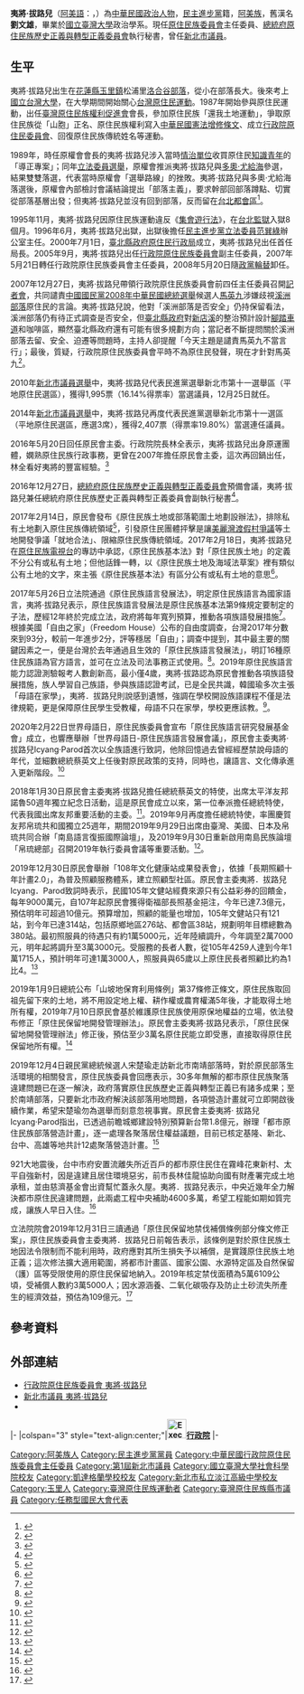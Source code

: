 {{Infobox Officeholder
| name = 夷將·拔路兒
| original_name = Icyang Parod
| image = Icyang Parod 2020.jpg
| imagesize = 
| office = {{ROC}}第2任[[中華民國原住民族委員會|原住民族委員會]]主任委員
| term_start = 2016年5月20日
| term_end =
| premierroc = [[林全|林全]]<br />[[賴清德|賴清德]]<br />[[蘇貞昌|蘇貞昌]]
| predecessor =  [[林江義|林江義]]
| successor = 
| office2 = [[File:Flag_of_New_Taipei_City.svg|20px]] [[新北市議會|新北市議會]]第1-2屆議員
| term_start2 = 2010年12月25日
| term_end2 = 2016年5月20日
| constituency2 = 第十一選區（平地原住民）
| office3 = {{ROC}}第3任[[行政院|行政院]][[中華民國原住民族委員會|原住民族委員會]]主任委員
| term_start3 = 2007年5月21日
| term_end3 =2008年5月20日
| premierroc3 = [[張俊雄|張俊雄]]
| predecessor3 =  [[瓦歷斯·貝林|瓦歷斯·貝林]]
| successor3 = [[章仁香|章仁香]]
| sex = 男
| birth_date = {{Birth date and age|1960|12|2}}
| birth_place = {{ROC}}[[臺灣省|臺灣省]][[花蓮縣|花蓮縣]][[玉里鎮|玉里鎮]]
| death_date =
| death_place =
| nationality = {{ROC}}
| party = {{Dpp|23px}}
| spouse = 
| website = 
| 民族 = [[阿美族|阿美族]]
| othername = 劉文雄
| residence = {{ROC}}[[台北市|台北市]]
| educate = 
* [[私立淡江高級中學|私立淡江高級中學]]畢業
* [[國立臺灣大學|國立臺灣大學]]政治學系學士<br /><span style="color: blue;">(1980年－1984年)</span>
* [[凱達格蘭學校|凱達格蘭學校]]第3期國家領導暨發展策略班結業<br /><span style="color: blue;">(2004年)</span>
</div>
| past = 
* 臺灣原住民族權利促進會促進委員<br /><span style="color: blue;">(1984年)</span>
* 臺灣原住民族權利促進會會長<br /><span style="color: blue;">(1987年－1991年)</span>
* 民主進步黨中央黨部原住民族委員會執行長<br /><span style="color: blue;">(1993年－1995年)</span>
* 行政院原住民族委員會委員、研究員<br /><span style="color: blue;">(1997年－1998年)</span>
* 臺北市政府原住民事務委員會專門委員<br /><span style="color: blue;">(1998年－2000年6月30日)</span>
* 臺北縣政府原住民行政局局長<br /><span style="color: blue;">(2000年7月1日－2005年9月)</span>
* 行政院原住民族委員會副主任委員<br /><span style="color: blue;">(2005年9月16日－2007年5月20日)</span>
* 行政院原住民族委員會（第5任）主任委員<br /><span style="color: blue;">(2007年5月21日－2008年5月19日)</span>
* 新北市議會（第1-2屆）議員<br /><span style="color: blue;">(2010年12月25日－2016年5月19日)</span>
* 原住民族委員會（第9任）主任委員（再次）<br /><span style="color: blue;">(2016年5月20日－)</span>
* [[總統府原住民族歷史正義與轉型正義委員會|總統府原住民族歷史正義與轉型正義委員會]]副執行秘書<br /><span style="color: blue;">(2016年8月1日－2018年6月27日)</span>
* [[總統府原住民族歷史正義與轉型正義委員會|總統府原住民族歷史正義與轉型正義委員會]]執行秘書<br /><span style="color: blue;">(2018年6月27日-)</span>
</div>
}}

'''夷將·拔路兒'''（[[阿美語|阿美語]]：{{lang|ami|Icyang Parod}}，{{bd|1960年|12月2日|catIdx=Icyang Parod}}）為[[中華民國|中華民國]][[政治人物|政治人物]]，[[民主進步黨|民主進步黨]]籍，[[阿美族|阿美族]]，舊漢名'''劉文雄'''，畢業於[[國立臺灣大學|國立臺灣大學]]政治學系。現任[[中華民國原住民族委員會|原住民族委員會]]主任委員、[[總統府原住民族歷史正義與轉型正義委員會|總統府原住民族歷史正義與轉型正義委員會]]執行秘書，曾任[[新北市議員|新北市議員]]。

== 生平 ==
夷將·拔路兒出生在[[花蓮縣|花蓮縣]][[玉里鎮|玉里鎮]]松浦里[[洛合谷部落|洛合谷部落]]，從小在部落長大。後來考上[[國立台灣大學|國立台灣大學]]，在大學期間開始關心[[台灣原住民運動|台灣原住民運動]]。1987年開始參與原住民運動，出任[[臺灣原住民族權利促進會|臺灣原住民族權利促進會]]會長，參加原住民族「還我土地運動」，爭取原住民族從「山胞」正名、原住民族權利寫入[[中華民國憲法增修條文|中華民國憲法增修條文]]、成立[[行政院原住民委員會|行政院原住民委員會]]、回復原住民族傳統姓名等運動。

1989年，時任原權會會長的夷將·拔路兒涉入當時[[情治單位|情治單位]]收買原住民[[知識青年|知識青年]]的「導正專案」；同年[[1989年中華民國立法委員選舉|立法委員選舉]]，原權會推派夷將·拔路兒與[[多奧·尤給海|多奧·尤給海]]參選，結果雙雙落選，代表當時原權會「選舉路線」的挫敗。夷將·拔路兒與多奧·尤給海落選後，原權會內部檢討會議結論提出「部落主義」，要求幹部回部落蹲點、切實從部落基層出發；但夷將·拔路兒並沒有回到部落，反而留在[[台北都會區|台北都會區]]<ref>{{cite news|url=http://www.coolloud.org.tw/node/2736|title=入主原民會 夷將能挺直腰桿？|author=[[莫那能|莫那能]]|date=2007-05-20|accessdate=2015-06-14|publisher=[[聯合報|聯合報]]|page=|archive-date=2015-09-23|archive-url=https://web.archive.org/web/20150923211714/http://www.coolloud.org.tw/node/2736|dead-url=no}}</ref>。

1995年11月，夷將·拔路兒因原住民族運動違反《[[集會遊行法|集會遊行法]]》，在[[台北監獄|台北監獄]]入獄8個月。1996年6月，夷將·拔路兒出獄，出獄後擔任[[民主進步黨|民主進步黨]][[立法委員|立法委員]][[范巽綠|范巽綠]]辦公室主任。2000年7月1日，[[臺北縣政府原住民行政局|臺北縣政府原住民行政局]]成立，夷將·拔路兒出任首任局長。2005年9月，夷將·拔路兒出任[[行政院原住民族委員會|行政院原住民族委員會]]副主任委員，2007年5月21日轉任行政院原住民族委員會主任委員，2008年5月20日隨[[政黨輪替|政黨輪替]]卸任。

2007年12月27日，夷將·拔路兒帶領行政院原住民族委員會前四任主任委員召開[[記者會|記者會]]，共同譴責[[中國國民黨|中國國民黨]][[2008年中華民國總統選舉|2008年中華民國總統選舉]]候選人[[馬英九|馬英九]]涉嫌歧視[[溪洲部落|溪洲部落]]原住民的言論。夷將·拔路兒說，他對「溪洲部落是否安全」仍持保留看法，溪洲部落仍有待正式調查是否安全，但[[臺北縣政府|臺北縣政府]]對[[新店溪|新店溪]]的整治預計設計[[腳踏車道|腳踏車道]]和咖啡區，顯然臺北縣政府還有可能有很多規劃方向；當記者不斷提問關於溪洲部落去留、安全、迫遷等問題時，主持人卻提醒「今天主題是譴責馬英九不當言行」；最後，{{who|一位原住民記者}}質疑，行政院原住民族委員會平時不為原住民發聲，現在才針對馬英九<ref>{{cite news|url=http://www.coolloud.org.tw/node/13973|title=泛藍漢人政客vs泛綠原住民政客 主委抨擊馬英九，溪洲爭議閃避回答|author=[[公民行動影音紀錄資料庫|公民行動影音紀錄資料庫]]|date=2007-12-31|accessdate=2016-12-14|publisher=苦勞網|page=|archive-date=2019-05-21|archive-url=https://web.archive.org/web/20190521051716/https://www.coolloud.org.tw/node/13973|dead-url=no}}</ref>。

2010年[[2010年中華民國直轄市市長暨市議員選舉|新北市議員選舉]]中，夷將·拔路兒代表民進黨選舉新北市第十一選舉區（平地原住民選區），獲得1,995票（16.14%得票率）當選議員，12月25日就任。

2014年[[2014年中華民國直轄市市長暨市議員選舉|新北市議員選舉]]中，夷將·拔路兒再度代表民進黨選舉新北市第十一選區（平地原住民選區，應選3席），獲得2,407票（得票率19.80%）當選連任議員。

2016年5月20日回任原民會主委。行政院院長林全表示，夷將‧拔路兒出身原運團體，嫻熟原住民族行政事務，更曾在2007年擔任原民會主委，這次再回鍋出任，林全看好夷將的豐富經驗。<ref>{{cite news|url=http://titv.ipcf.org.tw/news-20445|title=夷將‧拔路兒 回鍋任原民會主委|author=Umas Suqluman/許家榮|date=2016-04-20|accessdate=2016-04-20|publisher=原住民族電視台|page=}}</ref>

2016年12月27日，[[總統府原住民族歷史正義與轉型正義委員會|總統府原住民族歷史正義與轉型正義委員會]]預備會議，夷將·拔路兒兼任總統府原住民族歷史正義與轉型正義委員會副執行秘書<ref>{{Cite web|url=http://www.president.gov.tw/Default.aspx?tabid=131&rmid=514&itemid=38512|author=新聞稿|language=zh-tw|title=總統出席「總統府原住民族歷史正義與轉型正義委員會預備會議」|publisher=中華民國總統府|date=2016-12-27|accessdate=2017-03-05|archive-date=2017-01-26|archive-url=https://web.archive.org/web/20170126155935/http://www.president.gov.tw/Default.aspx?tabid=131&itemid=38512&rmid=514|dead-url=no}}</ref>。

2017年2月14日，原民會發布《原住民族土地或部落範圍土地劃設辦法》，排除私有土地劃入原住民族傳統領域<ref>{{cite news|title=原住民族土地劃設辦法啟動 捍衛土地權新進展!|url=http://www.apc.gov.tw/portal/docDetail.html?CID=35AE118732EB6BAF&DID=0C3331F0EBD318C2DF133EE5C3006D35|publisher=中華民國原住民族委員會|date=2017-02-14|author=新聞稿|accessdate=2017-03-01|archive-url=https://web.archive.org/web/20170302034854/http://www.apc.gov.tw/portal/docDetail.html?CID=35AE118732EB6BAF&DID=0C3331F0EBD318C2DF133EE5C3006D35|archive-date=2017-03-02|dead-url=yes}}</ref>，引發原住民團體抨擊是讓[[美麗灣渡假村爭議|美麗灣渡假村爭議]]等土地開發爭議「就地合法」、限縮原住民族傳統領域。2017年2月18日，夷將·拔路兒在[[原住民族電視台|原住民族電視台]]的專訪中承認，《原住民族基本法》對「原住民族土地」的定義不分公有或私有土地；但他話鋒一轉，以《原住民族土地及海域法草案》裡有類似公有土地的文字，來主張《原住民族基本法》有區分公有或私有土地的意思<ref>{{Cite web|url=http://www.appledaily.com.tw/realtimenews/article/forum/20170304/1068830|author=楊雅雯、洪淳琦|language=zh-tw|title=原民會主委曲解原基法的鐵證如山|publisher=[[台灣蘋果日報|台灣蘋果日報]]蘋果即時|date=2017-03-04|accessdate=2017-03-04|archive-date=2017-03-04|archive-url=https://web.archive.org/web/20170304193529/http://www.appledaily.com.tw/realtimenews/article/forum/20170304/1068830|dead-url=no}}</ref>。

2017年5月26日立法院通過《原住民族語言發展法》，明定原住民族語言為國家語言，夷將·拔路兒表示，原住民族語言發展法是原住民族基本法第9條規定要制定的子法，歷經12年終於完成立法，政府將每年寬列預算，推動各項族語發展措施<ref>{{Cite web|url=https://newtalk.tw/news/view/2017-05-26/87730|author=林人芳|title=立院三讀通過 原住民語言為國家語言|publisher=Newtalk新聞|date=2017-05-26|accessdate=2017-05-26|archive-date=2017-05-26|archive-url=https://web.archive.org/web/20170526110606/https://newtalk.tw/news/view/2017-05-26/87730|dead-url=no}}</ref>。<br />
根據美國「自由之家」（Freedom House）公布的自由度調查，台灣2017年分數來到93分，較前一年進步2分，評等穩居「自由」；調查中提到，其中最主要的關鍵因素之一，便是台灣於去年通過且生效的「原住民族語言發展法」，明訂16種原住民族語為官方語言，並可在立法及司法事務正式使用。<ref>{{Cite web|url=https://life.taiwan368.com.tw/e_news.php?id=15108|author=倪浩倫|title=台灣自由度上升 原住民是關鍵|publisher=中國時報Taiwan368{品味生活}|date=2018-02-15|accessdate=2018-02-15}}</ref>。2019年原住民族語言能力認證測驗報考人數創新高，最小僅4歲，夷將·拔路認為原民會推動各項族語發展措施，族人學習自己族語，參與族語認證考試，已是全民共識，韓國瑜多次主張「母語在家學」，夷將．拔路兒則說感到遺憾，強調在學校開設族語課程不僅是法律規範，更是保障原住民學生受教權，母語不只在家學，學校更應該教。<ref>{{Cite web|url=https://news.ltn.com.tw/news/life/paper/1337409|author=楊綿傑|title=原民族語報考人數創新高 最小僅4歲|publisher=自由時報|date=2019-12-08|accessdate=2019-12-08|archive-date=2019-12-08|archive-url=https://web.archive.org/web/20191208140114/https://news.ltn.com.tw/news/life/paper/1337409|dead-url=no}}</ref>。

2020年2月22日世界母語日，原住民族委員會宣布「原住民族語言研究發展基金會」成立，也響應舉辦「世界母語日-原住民族語言發展會議」，原民會主委夷將· 拔路兒Icyang·Parod首次以全族語進行致詞，他除回憶過去曾經經歷禁說母語的年代，並細數總統蔡英文上任後對原民政策的支持，同時也，讓語言、文化傳承進入更新階段。<ref>{{cite news|url=https://news.ltn.com.tw/news/politics/breakingnews/3076538|title=族語推動新階段 原民會成立「原住民族語言研究發展基金會」|author=記者楊綿傑|date=2020-02-22|accessdate=2020-02-22|publisher=[[自由時報|自由時報]]|page=|archive-date=2020-02-23|archive-url=https://web.archive.org/web/20200223131107/https://news.ltn.com.tw/news/politics/breakingnews/3076538|dead-url=no}}</ref>

2018年1月30日原民會主委夷將·拔路兒擔任總統蔡英文的特使，出席太平洋友邦諾魯50週年獨立紀念日活動，這是原民會成立以來，第一位奉派擔任總統特使，代表我國出席友邦重要活動的主委。<ref>{{Cite web|url=https://www.taiwannews.com.tw/ch/news/3349574|author=台灣英文新聞／政治組|title=原民會主委任總統特使　出席諾魯國慶典禮|publisher=台灣英文新聞|date=2018-01-25|accessdate=2018-01-25|archive-date=2019-09-03|archive-url=https://web.archive.org/web/20190903074958/https://www.taiwannews.com.tw/ch/news/3349574|dead-url=no}}</ref>。2019年9月再度擔任總統特使，率團慶賀友邦帛琉共和國獨立25週年，期間2019年9月29日出席由臺灣、美國、日本及帛琉共同合辦「南島語言復振國際論壇」，及2019年9月30日重新啟用南島民族論壇「帛琉總部」召開2019年執行委員會議等重要活動。<ref>{{Cite web|url=https://www.cna.com.tw/news/aipl/201909270144.aspx|author=張雄風|title=友邦帛琉共和國獨立25週年 台派特使團致賀|publisher=CNA中央社|date=2019-09-27|accessdate=2018-01-25|archive-date=2019-09-27|archive-url=https://web.archive.org/web/20190927080101/https://www.cna.com.tw/news/aipl/201909270144.aspx|dead-url=no}}</ref>。

2019年12月30日原民會舉辦「108年文化健康站成果發表會」，依據「長期照顧十年計畫2.0」，為普及照顧服務體系，建立照顧型社區。原民會主委夷將．拔路兒Icyang．Parod致詞時表示，民國105年文健站經費來源只有公益彩券的回饋金，每年9000萬元，自107年起原民會獲得衛福部長照基金挹注，今年已達7.3億元，預估明年可超過10億元。預算增加，照顧的能量也增加，105年文健站只有121站，到今年已達314站，包括原鄉地區276站、都會區38站，規劃明年目標總數為380站。最初照服員的待遇只有約1萬5000元，近年陸續調升，今年調至2萬7000元，明年起將調升至3萬3000元。受服務的長者人數，從105年4259人達到今年1萬1715人，預計明年可達1萬3000人，照服員與65歲以上原住民長者照顧比約為1比4。<ref>{{cite news|url=https://newtalk.tw/news/view/2019-12-30/347414|title=原民會推展文健站 預估109年達380站|author=中央社記者張雄風|date=2019-12-30|accessdate=2019-12-30|publisher=[[Newtalk新聞|Newtalk新聞]]|page=}}</ref>

2019年1月9日總統公布「山坡地保育利用條例」第37條修正條文，原住民族取回祖先留下來的土地，將不用設定地上權、耕作權或農育權滿5年後，才能取得土地所有權，2019年7月10日原民會基於維護原住民族使用原保地權益的立場，依法發布修正「原住民保留地開發管理辦法」。原民會主委夷將‧拔路兒表示，「原住民保留地開發管理辦法」修正後，預估至少3萬名原住民能立即受惠，直接取得原住民保留地所有權。<ref>{{cite news|url=https://udn.com/news/story/7314/3918437|title=原住民取得祖先的地不必再等5年 預估3萬人受惠|author=記者陳宛茜|date=2019-07-09|accessdate=2019-07-09|publisher=[[聯合新聞網|聯合新聞網]]|page=|archive-date=2019-07-10|archive-url=https://web.archive.org/web/20190710225727/https://udn.com/news/story/7314/3918437|dead-url=no}}</ref>

2019年12月4日親民黨總統候選人宋楚瑜走訪新北市南靖部落時，對於原民部落生活環境的相關發言，原住民族委員會回應表示，30多年無解的都市原住民族聚落違建問題已在逐一解決，政府落實原住民族歷史正義與轉型正義已有諸多成果；至於南靖部落，只要新北市政府解決該部落用地問題，各項營造計畫就可立即開啟後續作業，希望宋楚瑜勿為選舉而刻意忽視事實。原民會主委夷將· 拔路兒Icyang·Parod指出，已透過前瞻城鄉建設特別預算新台幣1.8億元，辦理「都市原住民族部落營造計畫」，逐一處理各聚落居住權益議題，目前已核定基隆、新北、台中、高雄等地共計12處聚落營造計畫。<ref>{{cite news|url=https://tw.news.yahoo.com/%E5%8E%9F%E6%B0%91%E6%9C%83-%E9%83%BD%E5%B8%82%E5%8E%9F%E6%B0%91%E8%81%9A%E8%90%BD%E9%81%95%E5%BB%BA%E5%95%8F%E9%A1%8C%E5%B7%B2%E5%9C%A8%E9%80%90-%E8%A7%A3%E6%B1%BA-114159194.html|title=原民會：都市原民聚落違建問題已在逐一解決|author=王照坤|date=2019-12-04|accessdate=2019-12-04|publisher=[[中央廣播電臺|中央廣播電臺]]|page=|archive-date=2019-12-05|archive-url=https://web.archive.org/web/20191205153458/https://tw.news.yahoo.com/%E5%8E%9F%E6%B0%91%E6%9C%83-%E9%83%BD%E5%B8%82%E5%8E%9F%E6%B0%91%E8%81%9A%E8%90%BD%E9%81%95%E5%BB%BA%E5%95%8F%E9%A1%8C%E5%B7%B2%E5%9C%A8%E9%80%90-%E8%A7%A3%E6%B1%BA-114159194.html|dead-url=no}}</ref>

921大地震後，台中市府安置流離失所近百戶的都市原住民住在霧峰花東新村、太平自強新村，因是違建且居住環境惡劣，前市長林佳龍協助向國有財產署完成土地承租，並由慈濟基金會出資幫忙蓋永久屋。夷將．拔路兒表示，中央近幾年全力解決都市原住民違建問題，此兩處工程中央補助4600多萬，希望工程能如期如質完成，讓族人早日入住。<ref>{{cite news|url=https://news.ltn.com.tw/news/life/breakingnews/2975427|title=921後拖20年 台中花東、自強新村原住民將有房子住|author=記者陳建志|date=2019-11-12|accessdate=2019-11-12|publisher=[[自由時報|自由時報]]|page=|archive-date=2019-11-13|archive-url=https://web.archive.org/web/20191113164101/https://news.ltn.com.tw/news/life/breakingnews/2975427|dead-url=no}}</ref>

立法院院會2019年12月31日三讀通過「原住民保留地禁伐補償條例部分條文修正案」，原住民族委員會主委夷將．拔路兒日前報告表示，該條例是對於原住民族土地因法令限制而不能利用時，政府應對其所生損失予以補償，是實踐原住民族土地正義；這次修法擴大適用範圍，將都市計畫區、國家公園、水源特定區及自然保留（護）區等受限使用的原住民保留地納入。2019年核定禁伐面積為5萬6109公頃，受補償人數約3萬5000人；因水源涵養、二氧化碳吸存及防止土砂流失所產生的經濟效益，預估為109億元。<ref>{{cite news|url=https://news.ltn.com.tw/news/politics/breakingnews/3004310|title=禁伐補償條例三讀 擴大適用範圍、取消樹齡6年限制|author=記者陳昀|date=2019-12-10|accessdate=2019-12-10|publisher=[[自由時報|自由時報]]|page=|archive-date=2019-12-10|archive-url=https://web.archive.org/web/20191210075837/https://news.ltn.com.tw/news/politics/breakingnews/3004310|dead-url=no}}</ref>

==參考資料==
{{reflist}}

== 外部連結 ==
{{commons category|Icyang Parod}}
*[http://www.ey.gov.tw/ct.asp?xItem=29822&ctNode=16&mp=1 行政院原住民族委員會  夷將·拔路兒]{{Wayback|url=http://www.ey.gov.tw/ct.asp?xItem=29822&ctNode=16&mp=1 |date=20190519145345 }}
*[https://web.archive.org/web/20110504133548/http://xcc0164.xcc.gov.tw/ 新北市議員 夷將·拔路兒]
*{{facebook|icyang.parod}}

{{start box}}
{{s-gov|roc}}
|-
|colspan="3" style="text-align:center;"|'''[[File:Executive_Yuan,ROC_LOGO.svg|34px]][[行政院|行政院]]'''
|-
{{s-before|[[瓦歷斯·貝林|瓦歷斯·貝林]]}}
{{s-title|[[行政院原住民族委員會|行政院原住民族委員會]]主任委員（首次）<br><small>第三任<br>2007年5月21日－2008年5月20日}}
{{s-after|[[章仁香|章仁香]]}}
{{s-before|[[林江義|林江義]]}}
{{s-title|[[中華民國原住民族委員會|原住民族委員會]]主任委員（再次）<br><small>第二任<br>2016年5月20日－}}
{{s-none|現任}}
{{end box}}
{{林全內閣}}
{{賴清德內閣}}
{{蘇貞昌內閣（第二次）}}
{{第1屆新北市議員}}
{{第2屆新北市議員}}
{{任務型國民大會代表}}
{{Authority control}}

{{DEFAULTSORT:Icyang Parod}}
[[Category:阿美族人|Category:阿美族人]]
[[Category:民主進步黨黨員|Category:民主進步黨黨員]]
[[Category:中華民國行政院原住民族委員會主任委員|Category:中華民國行政院原住民族委員會主任委員]]
[[Category:第1屆新北市議員|Category:第1屆新北市議員]]
[[Category:國立臺灣大學社會科學院校友|Category:國立臺灣大學社會科學院校友]]
[[Category:凱達格蘭學校校友|Category:凱達格蘭學校校友]]
[[Category:新北市私立淡江高級中學校友|Category:新北市私立淡江高級中學校友]]
[[Category:玉里人|Category:玉里人]]
[[Category:臺灣原住民族運動者|Category:臺灣原住民族運動者]]
[[Category:臺灣原住民族縣市議員|Category:臺灣原住民族縣市議員]]
[[Category:任務型國民大會代表|Category:任務型國民大會代表]]